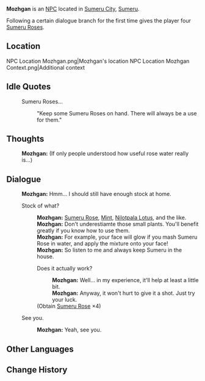{{Character Infobox
|type             = NPC
|image            = NPC Mozhgan.png
|region           = Sumeru
|affiliation      = 
|title            = Farmer

|ancestry         = <!-- Clan/family -->
|father           = 
|mother           = 
|spouse           = 
|sibling          = 
|child            = 
|relative         = 

|voiceEN          = 
|voiceCN          = 
|voiceJP          = 
|dialoguereward   = {{Card|Sumeru Rose|4}}
}}
'''Mozhgan''' is an [[NPC]] located in [[Sumeru City]], [[Sumeru]].

Following a certain dialogue branch for the first time gives the player four [[Sumeru Rose]]s.

==Location==
<gallery>
NPC Location Mozhgan.png|Mozhgan's location
NPC Location Mozhgan Context.png|Additional context
</gallery>
<!--
==Profile==
''(To be added.)''

===Personality===
''(To be added.)''

===Appearance===
''(To be added.)''

==Quests and Events==
{{Quests and Events}}
 -->
==Idle Quotes==
{{Dialogue start}}
: {{DIcon|Idle}} Sumeru Roses...
:: {{A|VO Mozhgan 01.ogg}} "Keep some Sumeru Roses on hand. There will always be a use for them."
{{Dialogue end}}

==Thoughts==
{{All Schemes to Know Explanation|name=Mozhgan}}
:{{A|VO Mozhgan All Schemes to Know 01.ogg}} '''Mozhgan:''' (If only people understood how useful rose water really is...)

==Dialogue==
{{Dialogue start}}
:'''Mozhgan:''' Hmm... I should still have enough stock at home.
:{{DIcon}} Stock of what?
::'''Mozhgan:''' [[Sumeru Rose]], [[Mint]], [[Nilotpala Lotus]], and the like.
::'''Mozhgan:''' Don't underestiamte those small plants. You'll benefit greatly if you know how to use them.
::'''Mozhgan:''' For example, your face will glow if you mash Sumeru Rose in water, and apply the mixture onto your face!
::'''Mozhgan:''' So listen to me and always keep Sumeru {{sic|roses|hide=1}} in the house.
::{{DIcon|Reward}} Does it actually work?
:::'''Mozhgan:''' Well... in my experience, it'll help at least a little bit.
:::'''Mozhgan:''' Anyway, it won't hurt to give it a shot. Just try your luck.
::;(Obtain [[Sumeru Rose]] ×4)
:{{DIcon}} See you.
::'''Mozhgan:''' Yeah, see you.
{{Dialogue end}}
<!--
==Event Dialogue==
===Event Name===
{{Dialogue start}}
:'''{{subst:PAGENAME}}:'''
{{Dialogue end}}

==Trivia==
* 
-->

==Other Languages==
{{Other Languages
|default_hidden = 1
|en      = Mozhgan
|zhs     = 莫孜甘
|zhs_rm  = Mòzīgān
|zht     = 莫孜甘
|zht_rm  = Mòzīgān
|ja      = モズガン
|ja_rm   = Mozugan
|ko      = 모즈간
|ko_rm   = Mojeugan
|es      = Mozhgan
|fr      = Mozhgan
|ru      = Можган
|th      = Mozhgan
|vi      = Mozhgan
|de      = Mozhgan
|id      = Mozhgan
|pt      = Mozhgan
|tr      = Mozhgan
|it      = Mozhgan
}}

==Change History==
{{Change History|3.0}}
<!--
==References==
{{Reflist}}
-->